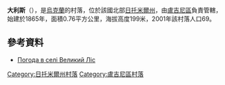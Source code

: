 {{coord|51|0|17|N|28|24|59|E|scale:30000|display=title}}

'''大利斯'''（{{lang-uk|Великий Ліс}}），是[[烏克蘭|烏克蘭]]的村落，位於該國北部[[日托米爾州|日托米爾州]]，由[[盧吉尼區|盧吉尼區]]負責管轄，始建於1865年，面積0.76平方公里，海拔高度199米，2001年該村落人口69。

==參考資料==
* [http://weather.in.ua/ua/zhitomirskaja/2902 Погода в селі Великий Ліс] {{Wayback|url=http://weather.in.ua/ua/zhitomirskaja/2902 |date=20111219163034 }}

{{DEFAULTSORT:Великий Ліс}}
[[Category:日托米爾州村落|Category:日托米爾州村落]]
[[Category:盧吉尼區村落|Category:盧吉尼區村落]]


{{Zhytomyr-geo-stub}}